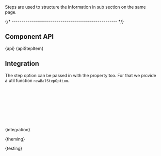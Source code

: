 
<Meta of={StepsStories} />

<StoryHeading of={StepsStories.Basic} hidden></StoryHeading>

<Banner of={StepsStories} />

<Lead>Steps are used to structure the information in sub section on the same page.</Lead>

<Canvas of={StepsStories.Basic} sourceState="shown" />

<PlaygroundBar of={StepsStories.Basic}></PlaygroundBar>

{/* ------------------------------------------------------ */}

## Component API


<Markdown>{api}</Markdown>
<Markdown>{apiStepItem}</Markdown>

## Integration

The step option can be passed in with the property too. For that we provide a util function `newBalStepOption`.

```typescript
import { newBalStepOption } form '@baloise/design-system-components'

const options = [
  newBalStepOption({ label: "My Label 1", value: "1" }),
  newBalStepOption({ label: "My Label 2", value: "2" }),
]

// next pass the option array to the component ...

```


<Markdown>{integration}</Markdown>


<Markdown>{theming}</Markdown>


<Markdown>{testing}</Markdown>

<Footer />
